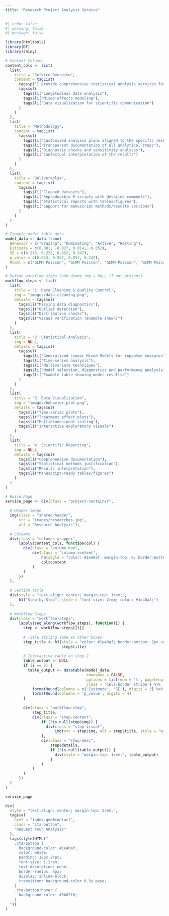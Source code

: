 ```yaml
---
title: "Research Project Analysis Service"
---
```


```r
#| echo: false
#| warning: false
#| message: false

library(htmltools)
library(DT)
library(shiny)

# Content Columns
content_cols <- list(
  list(
    title = "Service Overview",
    content = tagList(
      tags$p("I provide comprehensive statistical analysis services for academic research projects. My approach follows a rigorous, reproducible workflow from raw data to publication-ready results."),
      tags$ul(
        tags$li("Longitudinal data analysis"),
        tags$li("Mixed-effects modeling"),
        tags$li("Data visualization for scientific communication")
      )
    )
  ),
  list(
    title = "Methodology",
    content = tagList(
      tags$ul(
        tags$li("Customized analysis plans aligned to the specific research questions"),
        tags$li("Transparent documentation of all analytical steps"),
        tags$li("Diagnostic checks and sensitivity analyses"),
        tags$li("Contextual interpretation of the results")
      )
    )
  ),
  list(
    title = "Deliverables",
    content = tagList(
      tags$ul(
        tags$li("Cleaned datasets"),
        tags$li("Reproducible R scripts with detailed comments"),
        tags$li("Statistical reports with tables/figures"),
        tags$li("Support for manuscript methods/results sections")
      )
    )
  )
)

# Example model table data
model_data <- data.frame(
  Behavior = c("Grazing", "Ruminating", "Active", "Resting"),
  Estimate = c(0.081, -0.027, 0.014, -0.052),
  SE = c(0.216, 0.222, 0.852, 0.247),
  p_value = c(0.653, 0.987, 0.852, 0.247),
  Model = c("GLMM Poisson", "GLMM Poisson", "GLMM Poisson", "GLMM Poisson")
)

# Define workflow steps (add dummy img = NULL if not present)
workflow_steps <- list(
  list(
    title = "1. Data Cleaning & Quality Control",
    img = "images/data_cleaning.png",
    details = tags$ul(
      tags$li("Missing data diagnostics"),
      tags$li("Outlier detection"),
      tags$li("Distribution checks"),
      tags$li("Visual verification (example shown)")
    )
  ),
  list(
    title = "2. Statistical Analysis",
    img = NULL,
    details = tagList(
      tags$ul(
        tags$li("Generalized Linear Mixed Models for repeated measures"),
        tags$li("Time-series analysis"),
        tags$li("Multivariate techniques"),
        tags$li("Model selection, diagnostics and performance analysis"),
        tags$li("Example table showing model results:")
      )
    )
  ),
  list(
    title = "3. Data Visualization",
    img = "images/behavior_plot.png",
    details = tags$ul(
      tags$li("Time-series plots"),
      tags$li("Treatment effect plots"),
      tags$li("Multidimensional scaling"),
      tags$li("Interactive exploratory visuals")
    )
  ),
  list(
    title = "4. Scientific Reporting",
    img = NULL,
    details = tags$ul(
      tags$li("Comprehensive documentation"),
      tags$li("Statistical methods justification"),
      tags$li("Results interpretation"),
      tags$li("Manuscript-ready tables/figures")
    )
  )
)

# Build Page
service_page <- div(class = "project-container",
  
  # Header image
  img(class = "shared-header",
      src = "images/researches.jpg",
      alt = "Research Analysis"),
  
  # Columns
  div(class = "columns-wrapper",
      lapply(content_cols, function(col) {
        div(class = "column-box",
            div(class = "column-content",
                h3(style = "color: #1e40af; margin-top: 0; border-bottom: 2px solid #3b82f6;", col$title),
                col$content
            )
        )
      })
  ),
  
  # Section Title
  div(style = "text-align: center; margin-top: 1rem;",
      h1("Step-by-Step", style = "font-size: 2rem; color: #1e40af;")
  ),
  
  # Workflow Steps
  div(class = "workflow-steps",
      lapply(seq_along(workflow_steps), function(i) {
        step <- workflow_steps[[i]]
        
        # Title styling same as other boxes
        step_title <- h3(style = "color: #1e40af; border-bottom: 2px solid #3b82f6; padding-bottom: 0.5rem;",
                         step$title)
        
        # Interactive table on step 2
        table_output <- NULL
        if (i == 2) {
          table_output <- datatable(model_data,
                                    rownames = FALSE,
                                    options = list(dom = 't', pageLength = 5),
                                    class = 'cell-border stripe') %>%
            formatRound(columns = c('Estimate', 'SE'), digits = 3) %>%
            formatRound(columns = 'p_value', digits = 4)
        }
        
        div(class = "workflow-step",
            step_title,
            div(class = "step-content",
                if (!is.null(step$img)) {
                  div(class = "step-visual",
                      img(src = step$img, alt = step$title, style = "width:100%; border-radius: 4px;"))
                },
                div(class = "step-desc",
                    step$details,
                    if (!is.null(table_output)) {
                      div(style = "margin-top: 1rem;", table_output)
                    }
                )
            )
        )
      })
  )
)

service_page

div(
  style = "text-align: center; margin-top: 3rem;",
  tags$a(
    href = "index.qmd#contact",
    class = "cta-button",
    "Request Your Analysis"
  ),
  tags$style(HTML("
    .cta-button {
      background-color: #1e40af;
      color: white;
      padding: 12px 24px;
      font-size: 1.1rem;
      text-decoration: none;
      border-radius: 8px;
      display: inline-block;
      transition: background-color 0.3s ease;
    }
    .cta-button:hover {
      background-color: #3b82f6;
    }
  "))
)

```
